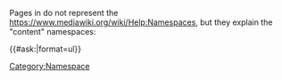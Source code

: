 Pages in {{FULLPAGENAME}} do not represent the https://www.mediawiki.org/wiki/Help:Namespaces, but they explain the "content" namespaces:

{{#ask:[[Category:Namespace]]|format=ul}}